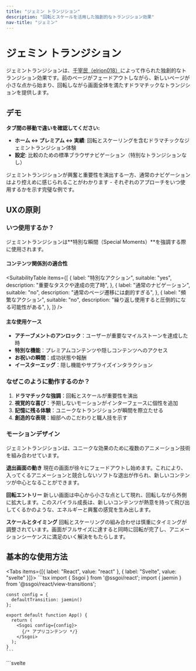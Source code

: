 ```yaml
---
title: "ジェミン トランジション"
description: "回転とスケールを活用した独創的なトランジション効果"
nav-title: "ジェミン"
---
```


# ジェミン トランジション

ジェミントランジションは、[千宰民（elrion018）](https://github.com/elrion018)によって作られた独創的なトランジション効果です。前のページがフェードアウトしながら、新しいページが小さな点から始まり、回転しながら画面全体を満たすドラマチックなトランジションを提供します。

## デモ

<ViewTransitionDemo type="jaemin" />

**タブ間の移動で違いを確認してください:**
- **ホーム ↔ プレミアム ↔ 実績**: 回転とスケーリングを含むドラマチックなジェミントランジション体験
- **設定**: 比較のための標準ブラウザナビゲーション（特別なトランジションなし）

ジェミントランジションが興奮と重要性を演出する一方、通常のナビゲーションはより控えめに感じられることがわかります - それぞれのアプローチをいつ使用するかを示す完璧な例です。

## UXの原則

### いつ使用するか？

ジェミントランジションは**特別な瞬間（Special Moments）**を強調する際に使用されます。

#### コンテンツ関係別の適合性

<SuitabilityTable
  items={[
    {
      label: "特別なアクション",
      suitable: "yes",
      description: "重要なタスクや達成の完了時",
    },
    {
      label: "通常のナビゲーション",
      suitable: "no",
      description: "通常のページ遷移には劇的すぎる",
    },
    {
      label: "頻繁なアクション",
      suitable: "no",
      description: "繰り返し使用すると圧倒的になる可能性がある",
    },
  ]}
/>

#### 主な使用ケース

- **アチーブメントのアンロック**：ユーザーが重要なマイルストーンを達成した時
- **特別な機能**：プレミアムコンテンツや隠しコンテンツへのアクセス
- **お祝いの瞬間**：成功状態や報酬
- **イースターエッグ**：隠し機能やサプライズインタラクション

### なぜこのように動作するのか？

1. **ドラマチックな強調**：回転とスケールが重要性を演出
2. **視覚的な喜び**：予期しないモーションがインターフェースに個性を追加
3. **記憶に残る体験**：ユニークなトランジションが瞬間を際立たせる
4. **創造的な表現**：細部へのこだわりと職人技を示す

### モーションデザイン

ジェミントランジションは、ユニークな効果のために複数のアニメーション技術を組み合わせています。

**退出画面の動き**
現在の画面が徐々にフェードアウトし始めます。これにより、入ってくるアニメーションと競合しないソフトな退出が作られ、新しいコンテンツが中心となることができます。

**回転エントリー**
新しい画面は中心から小さな点として現れ、回転しながら外側に拡大します。このスパイラル成長は、新しいコンテンツが熱意を持って飛び出してくるかのような、エネルギーと興奮の感覚を生み出します。

**スケールとタイミング**
回転とスケーリングの組み合わせは慎重にタイミングが調整されています。画面がフルサイズに達すると同時に回転が完了し、アニメーションシーケンスに満足のいく解決をもたらします。

## 基本的な使用方法

<Tabs items={[{ label: "React", value: "react" }, { label: "Svelte", value: "svelte" }]}>
  <TabPanel value="react">
    ```tsx
    import { Ssgoi } from '@ssgoi/react';
    import { jaemin } from '@ssgoi/react/view-transitions';

    const config = {
      defaultTransition: jaemin()
    };

    export default function App() {
      return (
        <Ssgoi config={config}>
          {/* アプリコンテンツ */}
        </Ssgoi>
      );
    }
    ```

  </TabPanel>
  <TabPanel value="svelte">
    ```svelte
    <script>
      import { Ssgoi } from '@ssgoi/svelte';
      import { jaemin } from '@ssgoi/svelte/view-transitions';

      const config = {
        defaultTransition: jaemin()
      };
    </script>

    <Ssgoi {config}>
      <slot />
    </Ssgoi>
    ```

  </TabPanel>
</Tabs>

## 設定オプション

```typescript
jaemin({
  duration?: number;  // アニメーション時間（ミリ秒）（デフォルト：800）
  rotation?: number;  // 回転角度（デフォルト：720）
  scale?: {
    from: number;     // 開始スケール（デフォルト：0）
    to: number;       // 終了スケール（デフォルト：1）
  };
})
```

## 実践的な例

### 1. アチーブメントのアンロック

<Tabs items={[{ label: "React", value: "react" }, { label: "Svelte", value: "svelte" }]}>
  <TabPanel value="react">
    ```tsx
    const config = {
      transitions: [
        {
          from: '/challenge-complete',
          to: '/achievement',
          transition: jaemin({ duration: 1000 })
        }
      ]
    };
    ```
  </TabPanel>
  <TabPanel value="svelte">
    ```svelte
    <script>
      const config = {
        transitions: [
          {
            from: '/challenge-complete',
            to: '/achievement',
            transition: jaemin({ duration: 1000 })
          }
        ]
      };
    </script>
    ```
  </TabPanel>
</Tabs>

### 2. プレミアム機能へのアクセス

<Tabs items={[{ label: "React", value: "react" }, { label: "Svelte", value: "svelte" }]}>
  <TabPanel value="react">
    ```tsx
    const config = {
      transitions: [
        {
          from: '/upgrade',
          to: '/premium-features',
          transition: jaemin({ rotation: 1080 })
        }
      ]
    };
    ```
  </TabPanel>
  <TabPanel value="svelte">
    ```svelte
    <script>
      const config = {
        transitions: [
          {
            from: '/upgrade',
            to: '/premium-features',
            transition: jaemin({ rotation: 1080 })
          }
        ]
      };
    </script>
    ```
  </TabPanel>
</Tabs>

## アクセシビリティ

- `prefers-reduced-motion`設定を尊重
- スクリーンリーダーがコンテンツの変更を適切に通知
- トランジション中もキーボードナビゲーションが機能

## ベストプラクティス

### ✅ すべきこと

- 本当に特別な瞬間に使用する
- アチーブメントや報酬のために予約する
- イースターエッグやサプライズに適用する
- 最大の効果のために控えめに使用する

### ❌ してはいけないこと

- 通常のナビゲーションには使用しない
- 頻繁にアクセスされる領域では避ける
- エラー状態には適用しない
- 重要なユーザーフローには決して使用しない

## パフォーマンスノート

ジェミントランジションは、スムーズなパフォーマンスのためにGPU加速トランスフォームを使用しています。ただし、複雑なアニメーションのため、以下を考慮してください：

- 低スペックデバイスでのテスト
- パフォーマンスが制限された環境のためのシンプルなフォールバックの提供
- アクセシビリティのための`prefers-reduced-motion`メディアクエリの使用